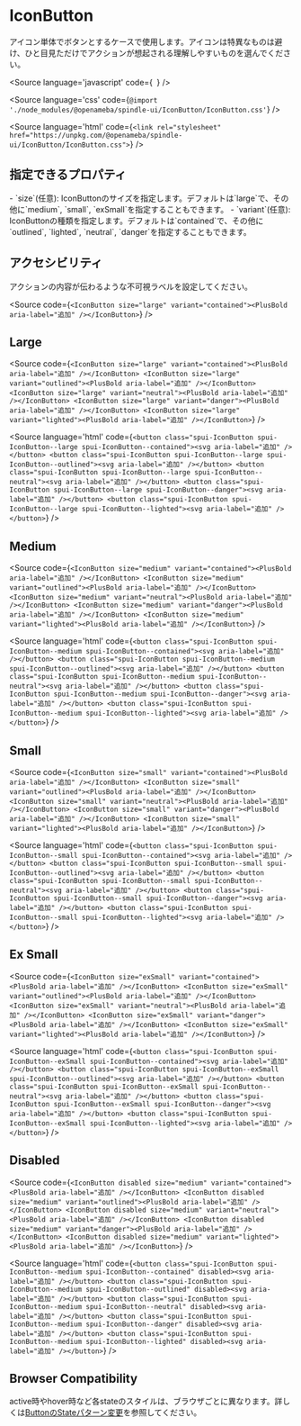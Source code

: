 
# IconButton
<Description>
  アイコン単体でボタンとするケースで使用します。アイコンは特異なものは避け、ひと目見ただけでアクションが想起される理解しやすいものを選んでください。
</Description>

<Meta title="IconButton" component={IconButton} />

<Source
  language='javascript'
  code={`
  `}
/>

<Source
  language='css'
  code={`@import './node_modules/@openameba/spindle-ui/IconButton/IconButton.css'`}
/>

<Source
  language='html'
  code={`<link rel="stylesheet" href="https://unpkg.com/@openameba/spindle-ui/IconButton/IconButton.css">`}
/>

## 指定できるプロパティ
<Description>
  - `size`(任意): IconButtonのサイズを指定します。デフォルトは`large`で、その他に`medium`, `small`, `exSmall`を指定することもできます。
</Description>
<Description>
  - `variant`(任意): IconButtonの種類を指定します。デフォルトは`contained`で、その他に`outlined`, `lighted`, `neutral`, `danger`を指定することもできます。
</Description>

## アクセシビリティ
アクションの内容が伝わるような不可視ラベルを設定してください。

<Source
  code={`
<IconButton size="large" variant="contained"><PlusBold aria-label="追加" /></IconButton>
  `}
/>

## Large

<Preview withSource="open">
  <Story name="Large">
    <IconButton size="large" variant="contained" {...actions('onClick', 'onMouseOver')}><PlusBold aria-label="追加" /></IconButton>
    <IconButton size="large" variant="outlined" {...actions('onClick', 'onMouseOver')}><PlusBold aria-label="追加" /></IconButton>
    <IconButton size="large" variant="neutral" {...actions('onClick', 'onMouseOver')}><PlusBold aria-label="追加" /></IconButton>
    <IconButton size="large" variant="danger" {...actions('onClick', 'onMouseOver')}><PlusBold aria-label="追加" /></IconButton>
    <IconButton size="large" variant="lighted" {...actions('onClick', 'onMouseOver')}><PlusBold aria-label="追加" /></IconButton>
  </Story>
</Preview>

<Source
  code={`
<IconButton size="large" variant="contained"><PlusBold aria-label="追加" /></IconButton>
<IconButton size="large" variant="outlined"><PlusBold aria-label="追加" /></IconButton>
<IconButton size="large" variant="neutral"><PlusBold aria-label="追加" /></IconButton>
<IconButton size="large" variant="danger"><PlusBold aria-label="追加" /></IconButton>
<IconButton size="large" variant="lighted"><PlusBold aria-label="追加" /></IconButton>
  `}
/>

<Source
  language='html'
  code={`
<button class="spui-IconButton spui-IconButton--large spui-IconButton--contained"><svg aria-label="追加" /></button>
<button class="spui-IconButton spui-IconButton--large spui-IconButton--outlined"><svg aria-label="追加" /></button>
<button class="spui-IconButton spui-IconButton--large spui-IconButton--neutral"><svg aria-label="追加" /></button>
<button class="spui-IconButton spui-IconButton--large spui-IconButton--danger"><svg aria-label="追加" /></button>
<button class="spui-IconButton spui-IconButton--large spui-IconButton--lighted"><svg aria-label="追加" /></button>
  `}
/>

## Medium

<Preview withSource="open">
  <Story name="Medium">
    <IconButton size="medium" variant="contained" {...actions('onClick', 'onMouseOver')}><PlusBold aria-label="追加" /></IconButton>
    <IconButton size="medium" variant="outlined" {...actions('onClick', 'onMouseOver')}><PlusBold aria-label="追加" /></IconButton>
    <IconButton size="medium" variant="neutral" {...actions('onClick', 'onMouseOver')}><PlusBold aria-label="追加" /></IconButton>
    <IconButton size="medium" variant="danger" {...actions('onClick', 'onMouseOver')}><PlusBold aria-label="追加" /></IconButton>
    <IconButton size="medium" variant="lighted" {...actions('onClick', 'onMouseOver')}><PlusBold aria-label="追加" /></IconButton>
  </Story>
</Preview>

<Source
  code={`
<IconButton size="medium" variant="contained"><PlusBold aria-label="追加" /></IconButton>
<IconButton size="medium" variant="outlined"><PlusBold aria-label="追加" /></IconButton>
<IconButton size="medium" variant="neutral"><PlusBold aria-label="追加" /></IconButton>
<IconButton size="medium" variant="danger"><PlusBold aria-label="追加" /></IconButton>
<IconButton size="medium" variant="lighted"><PlusBold aria-label="追加" /></IconButton>
  `}
/>

<Source
  language='html'
  code={`
<button class="spui-IconButton spui-IconButton--medium spui-IconButton--contained"><svg aria-label="追加" /></button>
<button class="spui-IconButton spui-IconButton--medium spui-IconButton--outlined"><svg aria-label="追加" /></button>
<button class="spui-IconButton spui-IconButton--medium spui-IconButton--neutral"><svg aria-label="追加" /></button>
<button class="spui-IconButton spui-IconButton--medium spui-IconButton--danger"><svg aria-label="追加" /></button>
<button class="spui-IconButton spui-IconButton--medium spui-IconButton--lighted"><svg aria-label="追加" /></button>
  `}
/>

## Small

<Preview withSource="open">
  <Story name="Small">
    <IconButton size="small" variant="contained" {...actions('onClick', 'onMouseOver')}><PlusBold aria-label="追加" /></IconButton>
    <IconButton size="small" variant="outlined" {...actions('onClick', 'onMouseOver')}><PlusBold aria-label="追加" /></IconButton>
    <IconButton size="small" variant="neutral" {...actions('onClick', 'onMouseOver')}><PlusBold aria-label="追加" /></IconButton>
    <IconButton size="small" variant="danger" {...actions('onClick', 'onMouseOver')}><PlusBold aria-label="追加" /></IconButton>
    <IconButton size="small" variant="lighted" {...actions('onClick', 'onMouseOver')}><PlusBold aria-label="追加" /></IconButton>
  </Story>
</Preview>

<Source
  code={`
<IconButton size="small" variant="contained"><PlusBold aria-label="追加" /></IconButton>
<IconButton size="small" variant="outlined"><PlusBold aria-label="追加" /></IconButton>
<IconButton size="small" variant="neutral"><PlusBold aria-label="追加" /></IconButton>
<IconButton size="small" variant="danger"><PlusBold aria-label="追加" /></IconButton>
<IconButton size="small" variant="lighted"><PlusBold aria-label="追加" /></IconButton>
  `}
/>

<Source
  language='html'
  code={`
<button class="spui-IconButton spui-IconButton--small spui-IconButton--contained"><svg aria-label="追加" /></button>
<button class="spui-IconButton spui-IconButton--small spui-IconButton--outlined"><svg aria-label="追加" /></button>
<button class="spui-IconButton spui-IconButton--small spui-IconButton--neutral"><svg aria-label="追加" /></button>
<button class="spui-IconButton spui-IconButton--small spui-IconButton--danger"><svg aria-label="追加" /></button>
<button class="spui-IconButton spui-IconButton--small spui-IconButton--lighted"><svg aria-label="追加" /></button>
  `}
/>

## Ex Small

<Preview withSource="open">
  <Story name="ExSmall">
    <IconButton size="exSmall" variant="contained" {...actions('onClick', 'onMouseOver')}><PlusBold aria-label="追加" /></IconButton>
    <IconButton size="exSmall" variant="outlined" {...actions('onClick', 'onMouseOver')}><PlusBold aria-label="追加" /></IconButton>
    <IconButton size="exSmall" variant="neutral" {...actions('onClick', 'onMouseOver')}><PlusBold aria-label="追加" /></IconButton>
    <IconButton size="exSmall" variant="danger" {...actions('onClick', 'onMouseOver')}><PlusBold aria-label="追加" /></IconButton>
    <IconButton size="exSmall" variant="lighted" {...actions('onClick', 'onMouseOver')}><PlusBold aria-label="追加" /></IconButton>
  </Story>
</Preview>

<Source
  code={`
<IconButton size="exSmall" variant="contained"><PlusBold aria-label="追加" /></IconButton>
<IconButton size="exSmall" variant="outlined"><PlusBold aria-label="追加" /></IconButton>
<IconButton size="exSmall" variant="neutral"><PlusBold aria-label="追加" /></IconButton>
<IconButton size="exSmall" variant="danger"><PlusBold aria-label="追加" /></IconButton>
<IconButton size="exSmall" variant="lighted"><PlusBold aria-label="追加" /></IconButton>
  `}
/>

<Source
  language='html'
  code={`
<button class="spui-IconButton spui-IconButton--exSmall spui-IconButton--contained"><svg aria-label="追加" /></button>
<button class="spui-IconButton spui-IconButton--exSmall spui-IconButton--outlined"><svg aria-label="追加" /></button>
<button class="spui-IconButton spui-IconButton--exSmall spui-IconButton--neutral"><svg aria-label="追加" /></button>
<button class="spui-IconButton spui-IconButton--exSmall spui-IconButton--danger"><svg aria-label="追加" /></button>
<button class="spui-IconButton spui-IconButton--exSmall spui-IconButton--lighted"><svg aria-label="追加" /></button>
  `}
/>

## Disabled

<Preview withSource="open">
  <Story name="Disabled">
    <IconButton disabled size="medium" variant="contained" {...actions('onClick', 'onMouseOver')}><PlusBold aria-label="追加" /></IconButton>
    <IconButton disabled size="medium" variant="outlined" {...actions('onClick', 'onMouseOver')}><PlusBold aria-label="追加" /></IconButton>
    <IconButton disabled size="medium" variant="neutral" {...actions('onClick', 'onMouseOver')}><PlusBold aria-label="追加" /></IconButton>
    <IconButton disabled size="medium" variant="danger" {...actions('onClick', 'onMouseOver')}><PlusBold aria-label="追加" /></IconButton>
    <IconButton disabled size="medium" variant="lighted" {...actions('onClick', 'onMouseOver')}><PlusBold aria-label="追加" /></IconButton>
  </Story>
</Preview>

<Source
  code={`
<IconButton disabled size="medium" variant="contained"><PlusBold aria-label="追加" /></IconButton>
<IconButton disabled size="medium" variant="outlined"><PlusBold aria-label="追加" /></IconButton>
<IconButton disabled size="medium" variant="neutral"><PlusBold aria-label="追加" /></IconButton>
<IconButton disabled size="medium" variant="danger"><PlusBold aria-label="追加" /></IconButton>
<IconButton disabled size="medium" variant="lighted"><PlusBold aria-label="追加" /></IconButton>
  `}
/>

<Source
  language='html'
  code={`
<button class="spui-IconButton spui-IconButton--medium spui-IconButton--contained" disabled><svg aria-label="追加" /></button>
<button class="spui-IconButton spui-IconButton--medium spui-IconButton--outlined" disabled><svg aria-label="追加" /></button>
<button class="spui-IconButton spui-IconButton--medium spui-IconButton--neutral" disabled><svg aria-label="追加" /></button>
<button class="spui-IconButton spui-IconButton--medium spui-IconButton--danger" disabled><svg aria-label="追加" /></button>
<button class="spui-IconButton spui-IconButton--medium spui-IconButton--lighted" disabled><svg aria-label="追加" /></button>
  `}
/>

## Browser Compatibility
<Description>active時やhover時など各stateのスタイルは、ブラウザごとに異なります。詳しくは[ButtonのStateパターン変更](https://github.com/openameba/spindle/issues/13)を参照してください。</Description>

